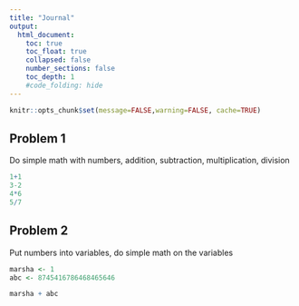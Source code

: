 ```yaml
---
title: "Journal"
output:
  html_document:
    toc: true
    toc_float: true
    collapsed: false
    number_sections: false
    toc_depth: 1
    #code_folding: hide
---
```


```r
knitr::opts_chunk$set(message=FALSE,warning=FALSE, cache=TRUE)
```

## Problem 1 

Do simple math with numbers, addition, subtraction, multiplication, division 

```r



1+1
3-2
4*6
5/7


```
## Problem 2

Put numbers into variables, do simple math on the variables 

```r

marsha <- 1
abc <- 8745416786468465646

marsha + abc 

```

